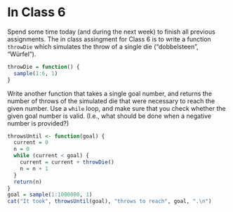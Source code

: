 In Class 6
========================================================

Spend some time today (and during the next week) to finish all previous assignments. The in class assingment for Class 6 is to write a function `throwDie` which simulates the throw of a single die ("dobbelsteen", "Würfel").

```r
throwDie = function() {
  sample(1:6, 1)
}
```

Write another function that takes a single goal number, and returns the number of throws of the simulated die that were necessary to reach the given number. Use a `while` loop, and make sure that you check whether the given goal number is valid. (I.e., what should be done when a negative number is provided?)

```r
throwsUntil <- function(goal) {
  current = 0
  n = 0
  while (current < goal) {
    current = current + throwDie()
    n = n + 1
  }
  return(n)
}
goal = sample(1:1000000, 1)
cat("It took", throwsUntil(goal), "throws to reach", goal, ".\n")
```
